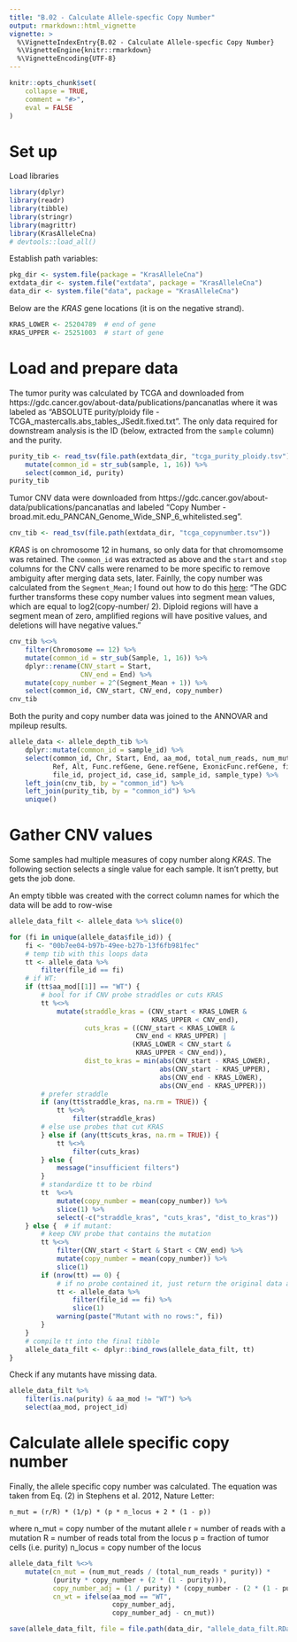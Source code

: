 ```yaml
---
title: "B.02 - Calculate Allele-specfic Copy Number"
output: rmarkdown::html_vignette
vignette: >
  %\VignetteIndexEntry{B.02 - Calculate Allele-specfic Copy Number}
  %\VignetteEngine{knitr::rmarkdown}
  %\VignetteEncoding{UTF-8}
---
```


```r
knitr::opts_chunk$set(
 	collapse = TRUE,
 	comment = "#>",
 	eval = FALSE
)
```

# Set up

Load libraries

```r
library(dplyr)
library(readr)
library(tibble)
library(stringr)
library(magrittr)
library(KrasAlleleCna)
# devtools::load_all()
```

Establish path variables:

```r
pkg_dir <- system.file(package = "KrasAlleleCna")
extdata_dir <- system.file("extdata", package = "KrasAlleleCna")
data_dir <- system.file("data", package = "KrasAlleleCna")
```

Below are the *KRAS* gene locations (it is on the negative strand).

```r
KRAS_LOWER <- 25204789  # end of gene
KRAS_UPPER <- 25251003  # start of gene
```


# Load and prepare data

The tumor purity was calculated by TCGA and downloaded from https://gdc.cancer.gov/about-data/publications/pancanatlas where it was labeled as "ABSOLUTE purity/ploidy file - TCGA\_mastercalls.abs\_tables\_JSedit.fixed.txt". The only data required for downstream analysis is the ID (below, extracted from the `sample` column) and the purity.

```r
purity_tib <- read_tsv(file.path(extdata_dir, "tcga_purity_ploidy.tsv")) %>%
    mutate(common_id = str_sub(sample, 1, 16)) %>%
    select(common_id, purity)
purity_tib
```

Tumor CNV data were downloaded from https://gdc.cancer.gov/about-data/publications/pancanatlas and labeled "Copy Number - broad.mit.edu\_PANCAN\_Genome\_Wide\_SNP\_6\_whitelisted.seg".

```r
cnv_tib <- read_tsv(file.path(extdata_dir, "tcga_copynumber.tsv"))
```

*KRAS* is on chromosome 12 in humans, so only data for that chromomsome was retained. The `common_id` was extracted as above and the `start` and `stop` columns for the CNV calls were renamed to be more specific to remove ambiguity after merging data sets, later. Fainlly, the copy number was calculated from the `Segment_Mean`; I found out how to do this [here](https://docs.gdc.cancer.gov/Data/Bioinformatics_Pipelines/CNV_Pipeline/): "The GDC further transforms these copy number values into segment mean values, which are equal to log2(copy-number/ 2). Diploid regions will have a segment mean of zero, amplified regions will have positive values, and deletions will have negative values."

```r
cnv_tib %<>%
    filter(Chromosome == 12) %>%
    mutate(common_id = str_sub(Sample, 1, 16)) %>%
    dplyr::rename(CNV_start = Start,
                  CNV_end = End) %>%
    mutate(copy_number = 2^(Segment_Mean + 1)) %>%
    select(common_id, CNV_start, CNV_end, copy_number)
cnv_tib
```

Both the purity and copy number data was joined to the ANNOVAR and mpileup results.

```r
allele_data <- allele_depth_tib %>%
    dplyr::mutate(common_id = sample_id) %>%
    select(common_id, Chr, Start, End, aa_mod, total_num_reads, num_mut_reads,
           Ref, Alt, Func.refGene, Gene.refGene, ExonicFunc.refGene, file_name,
           file_id, project_id, case_id, sample_id, sample_type) %>%
    left_join(cnv_tib, by = "common_id") %>%
    left_join(purity_tib, by = "common_id") %>%
    unique()
```


# Gather CNV values

Some samples had multiple measures of copy number along *KRAS*. The following section selects a single value for each sample. It isn't pretty, but gets the job done.

An empty tibble was created with the correct column names for which the data will be add to row-wise

```r
allele_data_filt <- allele_data %>% slice(0)
```

```r
for (fi in unique(allele_data$file_id)) {
	fi <- "00b7ee04-b97b-49ee-b27b-13f6fb981fec"
    # temp tib with this loops data
    tt <- allele_data %>%
        filter(file_id == fi)
    # if WT:
    if (tt$aa_mod[[1]] == "WT") {
        # bool for if CNV probe straddles or cuts KRAS
        tt %<>%
            mutate(straddle_kras = (CNV_start < KRAS_LOWER &
                                    KRAS_UPPER < CNV_end),
                   cuts_kras = ((CNV_start < KRAS_LOWER &
                                CNV_end < KRAS_UPPER) |
                               (KRAS_LOWER < CNV_start &
                                KRAS_UPPER < CNV_end)),
                   dist_to_kras = min(abs(CNV_start - KRAS_LOWER),
                                      abs(CNV_start - KRAS_UPPER),
                                      abs(CNV_end - KRAS_LOWER),
                                      abs(CNV_end - KRAS_UPPER)))
        # prefer straddle
        if (any(tt$straddle_kras, na.rm = TRUE)) {
            tt %<>%
                filter(straddle_kras)
        # else use probes that cut KRAS
        } else if (any(tt$cuts_kras, na.rm = TRUE)) {
            tt %<>%
                filter(cuts_kras)
        } else {
            message("insufficient filters")
        }
        # standardize tt to be rbind
        tt  %<>%
            mutate(copy_number = mean(copy_number)) %>%
            slice(1) %>%
            select(-c("straddle_kras", "cuts_kras", "dist_to_kras"))
    } else {  # if mutant:
        # keep CNV probe that contains the mutation
        tt %<>%
            filter(CNV_start < Start & Start < CNV_end) %>%
            mutate(copy_number = mean(copy_number)) %>%
            slice(1)
        if (nrow(tt) == 0) {
            # if no probe contained it, just return the original data and warn
            tt <- allele_data %>%
                filter(file_id == fi) %>%
                slice(1)
            warning(paste("Mutant with no rows:", fi))
        }
    }
    # compile tt into the final tibble
    allele_data_filt <- dplyr::bind_rows(allele_data_filt, tt)
}
```

Check if any mutants have missing data.

```r
allele_data_filt %>%
    filter(is.na(purity) & aa_mod != "WT") %>%
    select(aa_mod, project_id)
```


# Calculate allele specific copy number

Finally, the allele specific copy number was calculated. The equation was taken from Eq. (2) in Stephens et al. 2012, Nature Letter: 

    n_mut = (r/R) * (1/p) * (p * n_locus + 2 * (1 - p))

where
    n_mut = copy number of the mutant allele
    r = number of reads with a mutation
    R = number of reads total from the locus
    p = fraction of tumor cells (i.e. purity)
    n_locus = copy number of the locus


```r
allele_data_filt %<>%
    mutate(cn_mut = (num_mut_reads / (total_num_reads * purity)) *
           (purity * copy_number + (2 * (1 - purity))),
           copy_number_adj = (1 / purity) * (copy_number - (2 * (1 - purity))),
           cn_wt = ifelse(aa_mod == "WT",
                          copy_number_adj,
                          copy_number_adj - cn_mut))
```

```r
save(allele_data_filt, file = file.path(data_dir, "allele_data_filt.RData"))
```
